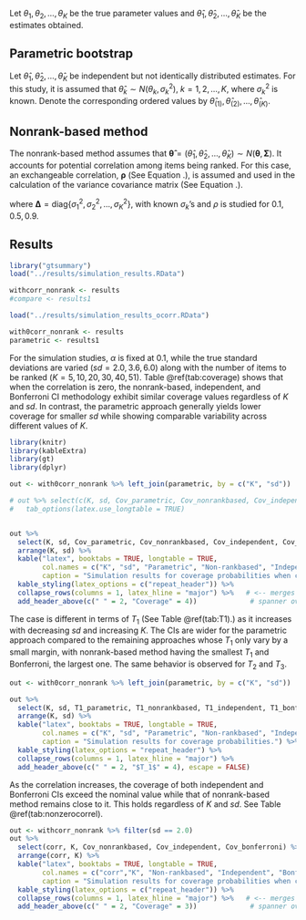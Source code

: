 Let $\theta_1, \theta_2, \dots, \theta_K$ be the true parameter values and $\hat \theta_1, \hat \theta_2, \dots, \hat \theta_K$ be the estimates obtained.

## Parametric bootstrap

Let $\hat \theta_1, \hat \theta_2, \dots, \hat \theta_K$ be independent but not identically distributed estimates. For this study, it is assumed that $\hat{\theta}_k \sim N \left(\theta_k, \sigma_k^2 \right)$, $k = 1, 2, \dots, K$, where $\sigma^2_k$ is known. Denote the corresponding ordered values by $\hat \theta_{(1)}, \hat \theta_{(2)}, \dots, \hat \theta_{(K)}$.


\begin{algorithm}[H]
	\caption{Computation of Joint Confidence Region via Parametric Bootstrap} 
	\label{alg:parametricbs_ci}
	\begin{algorithmic}[1]
		\For {$b = 1, 2, \dots, B$}
				\State Generate $\hat\theta^*_{bk} \sim N \left( \hat\theta_k, \sigma_k^2 \right)$, $i = 1, 2, \dots, K$ and let $\hat{\theta}_{b(1)}, \hat{\theta}_{b(2)}, \dots, \hat{\theta}_{b(K)}$ be the corresponding ordered values
		    \Statex \begin{minipage}{\linewidth}
          \centering
          \begin{tabular}{|c|c|c|c|c|}
            \hline
             & $k = 1$ & $k = 2$ & $\dots$ & $k = K$ \\
            \hline
            $b = 1$ & $\hat{\theta}^*_{1(1)}$ & $\hat{\theta}^*_{1(2)}$ & \dots & $\hat{\theta}^*_{1(K)}$ \\
            \hline
            $b = 2$ & $\hat{\theta}^*_{2(1)}$ & $\hat{\theta}^*_{2(2)}$ & \dots & $\hat{\theta}^*_{2(K)}$ \\
            \hline
            $\vdots$ & \vdots & \vdots & \dots & \vdots\\
            \hline
            $b = B$ & $\hat{\theta}^*_{B(1)}$ & $\hat{\theta}^*_{B(2)}$ & \dots & $\hat{\theta}^*_{B(K)}$ \\
            \hline
          \end{tabular}
        \end{minipage}
        \State Compute 
        \Statex \begin{minipage}{\linewidth}
        \centering
$\hat\sigma^*_{b(k)} = \sqrt{\text{kth ordered value among} \ \left\{ \hat{\theta}^{*2}_{b1} + \sigma_1^2, \hat{\theta}^{*2}_{b2} + \sigma_2^2, \dots, \hat{\theta}^{*2}_{bK} + \sigma_K^2 \right\} - \hat {\theta}^{*2}_{(k)}}$
        \end{minipage}
				\State Compute $t^*_b = \underset{1 \leq k \leq K}{\max} \Bigg| \frac{\hat\theta^*_{b(k)} - \hat\theta^*_{k}}{\sigma^*_{b(k)}} \Bigg|$
		\EndFor
		\State Compute the $\left(1-\alpha\right)$-sample quantile of $t^*_1, t^*_2, \dots, t^*_B$, call this $\hat{t}$.
		\State The joint confidence region of $\theta_{(1)}, \theta_{(2)}, \dots, \theta_{(K)}$ is given by 
		\Statex \begin{minipage}{\linewidth}
    \centering
$\mathfrak{R} = \left[ \hat\theta_{(1)} \pm \hat t \times \hat\sigma_{(1)}  \right] \times \left[ \hat\theta_{(2)} \pm \hat t \times \hat\sigma_{(2)}  \right] \times \dots \times \left[ \hat\theta_{(K)} \pm \hat t \times \hat\sigma_{(K)}  \right]$
    \end{minipage}
		 where $\hat \sigma_{(k)}$ is computed as
		\Statex \begin{minipage}{\linewidth}
    \centering
$\hat\sigma_{(k)} = \sqrt{\text{kth ordered value among} \ \left\{ \hat{\theta}^{2}_{1} + \sigma_1^2, \hat{\theta}^{2}_{2} + \sigma_2^2, \dots, \hat{\theta}^{2}_{K} + \sigma_K^2 \right\} - \hat {\theta}^{2}_{(k)}}$
\end{minipage}
	\end{algorithmic} 
\end{algorithm}



\begin{algorithm}[H]
	\caption{Computation of Coverage Probability for Parametric Bootstrap} 
	\label{alg:parametricbs_cov}
	For given values of $\theta_1, \theta_2, \dots, \theta_K$ and thus $\theta_{(1)}, \theta_{(2)}, \dots, \theta_{(K)}$
	\begin{algorithmic}[1] % Start algorithmic block
			\For {$\text{replications} = 1, 2, \dots, 5000$}
    		\State Generate $\hat\theta_k \sim N(\theta_k, \sigma^2_k)$, for $k = 1, 2, \dots, K$
    		\State Compute the rectangular confidence region $\mathfrak{R}$ using Algorithm \ref{alg:parametricbs_ci}.
    		\State Check if $\left( \theta_{(1)}, \theta_{(2)}, \dots, \theta_{(K)}\right) \in \mathfrak{R}$ and compute 
    		\Statex \begin{minipage}{\linewidth}
        \centering
    		$T_1 = \frac{1}{K} \sum^K_{k=1} \Big | \Lambda_{Ok} \Big|$\\
    		$T_2 = \prod^K_{k=1} \Big | \Lambda_{Ok} \Big|$\\
    		$T_3 = 1 - \frac{K + \sum^K_{k=1} \big | \Lambda_{Ok} \big|}{K^2}$\\
    		\end{minipage}
    	\EndFor
    \State Compute the proportion of times that the condition in step 4 is satisfied and the average of $T_1, T_2$, and $T_3$.
	\end{algorithmic} % End algorithmic block
\end{algorithm}


## Nonrank-based method

The nonrank-based method assumes that $\boldsymbol{\hat\theta} = \left(\hat\theta_1, \hat\theta_2, \dots, \hat\theta_K\right) \sim N \left( \boldsymbol{\theta}, \boldsymbol{\Sigma}\right)$. It accounts for potential correlation among items being ranked. For this case, an exchangeable correlation, $\boldsymbol{\rho}$ (See Equation \ref{eq:equicorrelation}.), is assumed and used in the calculation of the variance covariance matrix (See Equation \ref{eq:sigma_matrix}.).

\begin{equation}
  \boldsymbol{\rho} = \left( 1-\rho \right) \mathbf{I}_K + \rho \boldsymbol{1}_K \boldsymbol{1}'_K
  \label{eq:equicorrelation}
\end{equation}


\begin{equation}
  \boldsymbol{\Sigma} = \boldsymbol{\Delta}^{1/2} \boldsymbol{\rho} \boldsymbol{\Delta}^{1/2}
  \label{eq:sigma_matrix}
\end{equation}

where $\boldsymbol{\Delta} = \text{diag} \left\{ \sigma^2_1, \sigma^2_2, \dots, \sigma^2_K \right\}$, with known $\sigma_k$'s and $\rho$ is studied for $0.1, 0.5, 0.9$.

\begin{algorithm}[H]
	\caption{Computation of Joint Confidence Region via Nonrank-based Method} 
	\label{alg:nonrank_ci}
	Let the data consist of $\hat \theta_1, \dots, \hat \theta_K$ and suppose $\boldsymbol{\Sigma}$ is known
	\begin{algorithmic}[1]
		\For {$b = 1, 2, \dots, B$}
				\State Generate $\boldsymbol{\hat\theta}^*_b \sim N_K \left( \boldsymbol{\hat\theta}, \boldsymbol{\Sigma}\right)$ and write $\boldsymbol{\hat\theta}^*_b = \left( \hat\theta^*_{b1}, \hat\theta^*_{b2}, \dots, \hat\theta^*_{bK} \right)' $
				\State Compute $t^*_b = \underset{1 \leq j \leq K}{\max} \Bigg| \frac{\hat\theta^*_{bj} - \hat\theta^*_{j}}{\sigma_j} \Bigg|$
		\EndFor
		\State Compute the $\left(1-\alpha\right)$-sample quantile of $t^*_1, t^*_2, \dots, t^*_B$, call this $\hat{t}$.
		\State The joint confidence region of $\theta_1, \theta_2, \dots, \theta_K$ is given by 
		\Statex \begin{minipage}{\linewidth}
    \centering
$\mathfrak{R} = \left[ \hat\theta_1 \pm \hat t \times \sigma_1  \right] \times \left[ \hat\theta_2 \pm \hat t \times \sigma_2  \right] \times \dots \times \left[ \hat\theta_K \pm \hat t \times \sigma_K  \right]$
    \end{minipage}
	\end{algorithmic} 
\end{algorithm}



\begin{algorithm}[H]
	\caption{Computation of Coverage Probability for Nonrank-based Method} 
	\label{alg:nonrank_cov}
	For given values of $\theta_1, \theta_2, \dots, \theta_K$ and $\boldsymbol{\Sigma}$
	\begin{algorithmic}[1] % Start algorithmic block
			\For {$\text{replications} = 1, 2, \dots, 5000$}
    		\State Generate $\boldsymbol{\hat\theta} \sim N_K(\boldsymbol{\theta}, \boldsymbol{\Sigma})$
    		\State Compute the rectangular confidence region $\mathfrak{R}$ using Algorithm \ref{alg:nonrank_ci}.
    		\State Check if $\left( \theta_1, \theta_2, \dots, \theta_K\right) \in \mathfrak{R}$ and compute $T_1, T_2$, and $T_3$.
    	\EndFor
    \State Compute the proportion of times that the condition in step 4 is satisfied and the average of $T_1, T_2$, and $T_3$.
	\end{algorithmic} % End algorithmic block
\end{algorithm}

## Results


```r
library("gtsummary")
load("../results/simulation_results.RData")

withcorr_nonrank <- results
#compare <- results1

load("../results/simulation_results_ocorr.RData")

with0corr_nonrank <- results
parametric <- results1
```


For the simulation studies, $\alpha$ is fixed at $0.1$, while the true standard deviations are varied ($sd = 2.0, 3.6, 6.0$) along with the number of items to be ranked ($K = 5, 10, 20, 30, 40, 51$). Table \@ref(tab:coverage) shows that when the correlation is zero, the nonrank-based, independent, and Bonferroni CI methodology exhibit similar coverage values regardless of $K$ and $sd$. In contrast, the parametric approach generally yields lower coverage for smaller $sd$ while showing comparable variability across different values of $K$.



```r
library(knitr)
library(kableExtra)
library(gt)
library(dplyr)

out <- with0corr_nonrank %>% left_join(parametric, by = c("K", "sd"))

# out %>% select(c(K, sd, Cov_parametric, Cov_nonrankbased, Cov_independent, Cov_bonferroni)) %>% gt() |>
#   tab_options(latex.use_longtable = TRUE)


out %>%
  select(K, sd, Cov_parametric, Cov_nonrankbased, Cov_independent, Cov_bonferroni) %>%
  arrange(K, sd) %>%
  kable("latex", booktabs = TRUE, longtable = TRUE,
        col.names = c("K", "sd", "Parametric", "Non-rankbased", "Independent", "Bonferroni"),
        caption = "Simulation results for coverage probabilities when correlation is zero.") %>%
  kable_styling(latex_options = c("repeat_header")) %>%
  collapse_rows(columns = 1, latex_hline = "major") %>%   # <-- merges K column
  add_header_above(c(" " = 2, "Coverage" = 4))             # spanner over techniques
```


The case is different in terms of $T_1$ (See Table \@ref(tab:T1).) as it increases with decreasing $sd$ and increasing $K$. The CIs are wider for the parametric approach compared to the remaining approaches whose $T_1$ only vary by a small margin, with nonrank-based method having the smallest $T_1$ and Bonferroni, the largest one. The same behavior is observed for $T_2$ and $T_3$.


```r
out <- with0corr_nonrank %>% left_join(parametric, by = c("K", "sd"))

out %>%
  select(K, sd, T1_parametric, T1_nonrankbased, T1_independent, T1_bonferroni) %>%
  arrange(K, sd) %>%
  kable("latex", booktabs = TRUE, longtable = TRUE,
        col.names = c("K", "sd", "Parametric", "Non-rankbased", "Independent", "Bonferroni"),
        caption = "Simulation results for coverage probabilities.") %>%
  kable_styling(latex_options = "repeat_header") %>%
  collapse_rows(columns = 1, latex_hline = "major") %>%
  add_header_above(c(" " = 2, "$T_1$" = 4), escape = FALSE)
```



As the correlation increases, the coverage of both independent and Bonferroni CIs exceed the nominal value while that of nonrank-based method remains close to it. This holds regardless of $K$ and $sd$. See Table \@ref(tab:nonzerocorrel).

```r
out <- withcorr_nonrank %>% filter(sd == 2.0)
out %>%
  select(corr, K, Cov_nonrankbased, Cov_independent, Cov_bonferroni) %>%
  arrange(corr, K) %>%
  kable("latex", booktabs = TRUE, longtable = TRUE,
        col.names = c("corr","K", "Non-rankbased", "Independent", "Bonferroni"),
        caption = "Simulation results for coverage probabilities when correlation is nonzero.") %>%
  kable_styling(latex_options = c("repeat_header")) %>%
  collapse_rows(columns = 1, latex_hline = "major") %>%   # <-- merges K column
  add_header_above(c(" " = 2, "Coverage" = 3))             # spanner over techniques
```


